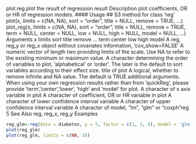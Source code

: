 plot.reg
plot the result of regression result
Description
plot coefficients, OR or HR of regression models.
#### Usage
## S3 method for class 'reg'
plot(x, limits = c(NA, NA), sort = "order", title = NULL,
remove = TRUE, ...)
plot_reg(x, limits = c(NA, NA), sort = "order", title = NULL,
remove = TRUE, term = NULL, center = NULL, low = NULL, high = NULL,
model = NULL, ...)
Arguments
x
limits
sort
title
remove
...
term
center
low
high
model
A reg, reg_y or reg_x object without covariates information, ’cov_show=FALSE’
A numeric vector of length two providing limits of the scale. Use NA to refer to
the existing minimum or maximum value.
A character determining the order of variables to plot, ’alphabetical’ or ’order’.
The later is the default to sort variables according to their effect size.
title of plot
A logical, whether to remove infinite and NA value. The default is TRUE
additional arguments. When using your own regression results rather than from
’quickReg’, please provide ‘term‘,‘center‘,‘lower‘, ‘high‘ and ‘model‘ for plot.
A character of x axis variable in plot
A character of coefficient, OR or HR variable in plot
A character of lower confidence interval variable
A character of upper confidence interval variable
A character of model, "lm", "glm" or "coxph"reg
5
See Also
reg, reg_x, reg_y
Examples
```r
reg_glm<-reg(data = diabetes, y = 5, factor = c(1, 3, 4), model = 'glm')
plot(reg_glm)
plot(reg_glm, limits = c(NA, 3))
```
